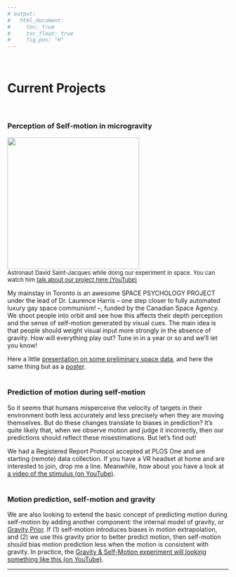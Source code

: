 ---
# output:
#   html_document:
#     toc: true
#     toc_float: true
#     fig_pos: "H"
---
<br>

# Current Projects
<br>

### Perception of Self-motion in microgravity
<img src="images/Astronauts.png" width="300px">
<br>
<font size="2"> Astronaut David Saint-Jacques while doing our experiment in space. You can watch him [talk about our project here (YouTube)](https://www.youtube.com/watch?v=v8uW3xXy1No&ab_channel=CanadianSpaceAgency)</font><br>

My mainstay in Toronto is an awesome SPACE PSYCHOLOGY PROJECT under the lead of Dr. Laurence Harris – one step closer to fully automated luxury gay space communism! –, funded by the Canadian Space Agency. We shoot people into orbit and see how this affects their depth perception and the sense of self-motion generated by visual cues. The main idea is that people should weight visual input more strongly in the absence of gravity. How will everything play out? Tune in in a year or so and we'll let you know!

Here a little [presentation on some preliminary space data](https://www.youtube.com/watch?v=buRjROWz7ds&ab_channel=Bj%C3%B6rnJ%C3%B6rges), and here the same thing but as a [poster](https://twitter.com/b_jorges/status/1298470474742079488).
<br>
<br>


### Prediction of motion during self-motion

So it seems that humans misperceive the velocity of targets in their environment both less accurately and less precisely when they are moving themselves. But do these changes translate to biases in prediction? It's quite likely that, when we observe motion and judge it incorrectly, then our predictions should reflect these misestimations. But let's find out!

We had a Registered Report Protocol accepted at PLOS One and are starting (remote) data collection. If you have a VR headset at home and are interested to join, drop me a line. Meanwhile, how about you have a look at [a video of the stimulus (on YouTube)](https://youtu.be/f08DXernfms).
<br>
<br>


### Motion prediction, self-motion and gravity
We are also looking to extend the basic concept of predicting motion during self-motion by adding another component: the internal model of gravity, or [Gravity Prior](https://www.frontiersin.org/articles/10.3389/fnhum.2017.00203/full). If (1) self-motion introduces biases in motion extrapolation, and (2) we use this gravity prior to better predict motion, then self-motion should bias motion prediction less when the motion is consistent with gravity. In practice, the [Gravity & Self-Motion experiment will looking something like this (on YouTube)](https://youtu.be/Z_ZoR7jAMa0).

---